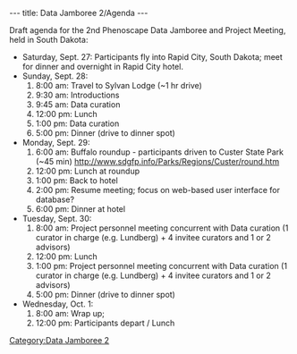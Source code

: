 ---
title: Data Jamboree 2/Agenda
---

Draft agenda for the 2nd Phenoscape Data Jamboree and Project Meeting, held in South Dakota:
* Saturday, Sept. 27: Participants fly into Rapid City, South Dakota; meet for dinner and overnight in Rapid City hotel.
* Sunday, Sept. 28: 
*# 8:00 am: Travel to Sylvan Lodge (~1 hr drive)
*# 9:30 am: Introductions 
*# 9:45 am: Data curation
*# 12:00 pm: Lunch
*# 1:00 pm: Data curation
*# 5:00 pm: Dinner (drive to dinner spot)
* Monday, Sept. 29:
*# 6:00 am: Buffalo roundup - participants driven to Custer State Park (~45 min) http://www.sdgfp.info/Parks/Regions/Custer/round.htm
*# 12:00 pm: Lunch at roundup
*# 1:00 pm: Back to hotel
*# 2:00 pm: Resume meeting; focus on web-based user interface for database?
*# 6:00 pm: Dinner at hotel
* Tuesday, Sept. 30:
*# 8:00 am: Project personnel meeting concurrent with Data curation (1 curator in charge (e.g. Lundberg) + 4 invitee curators and 1 or 2 advisors)
*# 12:00 pm: Lunch
*# 1:00 pm: Project personnel meeting concurrent with Data curation (1 curator in charge (e.g. Lundberg) + 4 invitee curators and 1 or 2 advisors)
*# 5:00 pm: Dinner (drive to dinner spot)
* Wednesday, Oct. 1:
*# 8:00 am: Wrap up;
*# 12:00 pm: Participants depart / Lunch

[[Category:Data Jamboree 2]]